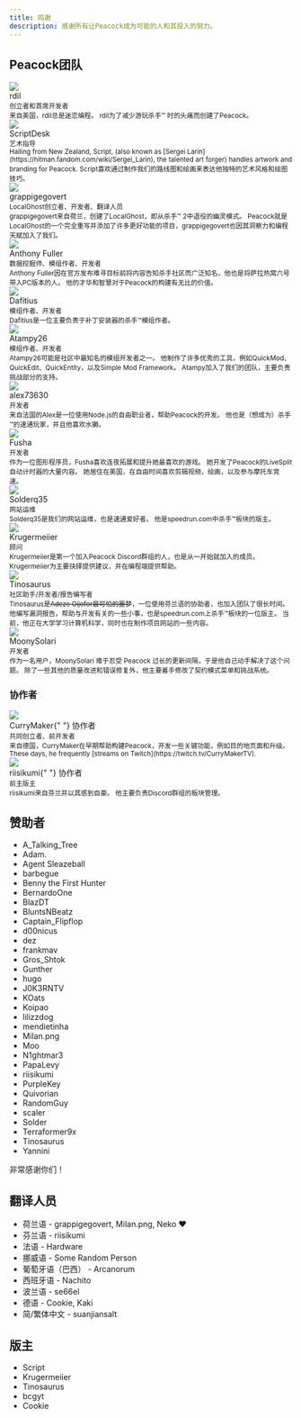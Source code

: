 ```yaml
---
title: 鸣谢
description: 感谢所有让Peacock成为可能的人和其投入的努力。
---
```


## Peacock团队

<div className="card">
    <div className="card__header">
        <div className="avatar">
            <img className="avatar__photo" src="/img/people/rdil.png" />
            <div className="avatar__intro">
                <div className="avatar__name">rdil</div>
                <small className="avatar__subtitle">
                    创立者和首席开发者
                </small>
            </div>
        </div>
    </div>
    <div className="card__body">
        <small>
            来自美国，rdil总是迷恋编程。 rdil为了减少游玩杀手&trade; 时的头痛而创建了Peacock。
        </small>
    </div>
</div>

<div className="card">
    <div className="card__header">
        <div className="avatar">
            <img className="avatar__photo" src="/img/people/scriptdesk.png" />
            <div className="avatar__intro">
                <div className="avatar__name">ScriptDesk</div>
                <small className="avatar__subtitle">艺术指导</small>
            </div>
        </div>
    </div>
    <div className="card__body">
        <small>
            Hailing from New Zealand, Script, (also known as [Sergei Larin](https://hitman.fandom.com/wiki/Sergei_Larin),
            the talented art forger) handles artwork and branding for Peacock.
            Script喜欢通过制作我们的路线图和绘画来表达他独特的艺术风格和绘图技巧。
        </small>
    </div>
</div>

<div className="card">
    <div className="card__header">
        <div className="avatar">
            <img
                className="avatar__photo"
                src="/img/people/grappigegovert.png"
            />
            <div className="avatar__intro">
                <div className="avatar__name">grappigegovert</div>
                <small className="avatar__subtitle">
                    LocalGhost创立者、开发者、翻译人员
                </small>
            </div>
        </div>
    </div>
    <div className="card__body">
        <small>
            grappigegovert来自荷兰，创建了LocalGhost，即从杀手&trade; 2中退役的幽灵模式。
            Peacock就是LocalGhost的一个完全重写并添加了许多更好功能的项目，grappigegovert也因其洞察力和编程天赋加入了我们。
        </small>
    </div>
</div>

<div className="card">
    <div className="card__header">
        <div className="avatar">
            <img
                className="avatar__photo"
                src="/img/people/anthonyfuller.png"
            />
            <div className="avatar__intro">
                <div className="avatar__name">Anthony Fuller</div>
                <small className="avatar__subtitle">
                    数据挖掘师、模组作者、开发者
                </small>
            </div>
        </div>
    </div>
    <div className="card__body">
        <small>
            Anthony Fuller因在官方发布难寻目标前将内容告知杀手社区而广泛知名，他也是将萨拉热窝六号带入PC版本的人。
            他的才华和智慧对于Peacock的构建有无比的价值。
        </small>
    </div>
</div>

<div className="card">
    <div className="card__header">
        <div className="avatar">
            <img
                className="avatar__photo"
                src="/img/people/dafitius.png"
            />
            <div className="avatar__intro">
                <div className="avatar__name">Dafitius</div>
                <small className="avatar__subtitle">
                    模组作者、开发者
                </small>
            </div>
        </div>
    </div>
    <div className="card__body">
        <small>
            Dafitius是一位主要负责于补丁安装器的杀手&trade;模组作者。
        </small>
    </div>
</div>

<div className="card">
    <div className="card__header">
        <div className="avatar">
            <img
                className="avatar__photo"
                src="/img/people/atampy26.png"
            />
            <div className="avatar__intro">
                <div className="avatar__name">Atampy26</div>
                <small className="avatar__subtitle">
                    模组作者、开发者
                </small>
            </div>
        </div>
    </div>
    <div className="card__body">
        <small>
            Atampy26可能是社区中最知名的模组开发者之一。 他制作了许多优秀的工具，例如QuickMod、QuickEdit、QuickEntity，以及Simple Mod Framework。
            Atampy加入了我们的团队，主要负责挑战部分的支持。
        </small>
    </div>
</div>

<div className="card">
    <div className="card__header">
        <div className="avatar">
            <img
                className="avatar__photo"
                src="/img/people/alex73630.png"
            />
            <div className="avatar__intro">
                <div className="avatar__name">alex73630</div>
                <small className="avatar__subtitle">
                    开发者
                </small>
            </div>
        </div>
    </div>
    <div className="card__body">
        <small>
            来自法国的Alex是一位使用Node.js的自由职业者，帮助Peacock的开发。
            他也是（想成为）杀手&trade;的速通玩家，并且他喜欢水獭。
        </small>
    </div>
</div>

<div className="card">
    <div className="card__header">
        <div className="avatar">
            <img
                className="avatar__photo"
                src="/img/people/fusha.png"
            />
            <div className="avatar__intro">
                <div className="avatar__name">Fusha</div>
                <small className="avatar__subtitle">
                    开发者
                </small>
            </div>
        </div>
    </div>
    <div className="card__body">
        <small>
            作为一位图形程序员，Fusha喜欢连夜拓展和提升她最喜欢的游戏。 她开发了Peacock的LiveSplit自动计时器的大量内容。 她居住在美国，在自由时间喜欢剪辑视频，绘画，以及参与摩托车竞速。
        </small>
    </div>
</div>

<div className="card">
    <div className="card__header">
        <div className="avatar">
            <img
                className="avatar__photo"
                src="/img/people/solder.png"
            />
            <div className="avatar__intro">
                <div className="avatar__name">Solderq35</div>
                <small className="avatar__subtitle">
                    网站运维
                </small>
            </div>
        </div>
    </div>
    <div className="card__body">
        <small>
            Solderq35是我们的网站运维，也是速通爱好者。
            他是speedrun.com中杀手&trade;板块的版主。
        </small>
    </div>
</div>

<div className="card">
    <div className="card__header">
        <div className="avatar">
            <img className="avatar__photo" src="/img/people/krugermeiier.jpg" />
            <div className="avatar__intro">
                <div className="avatar__name">
                    Krugermeiier
                </div>
                <small className="avatar__subtitle">顾问</small>
            </div>
        </div>
    </div>
    <div className="card__body">
        <small>
            Krugermeiier是第一个加入Peacock Discord群组的人，也是从一开始就加入的成员。 Krugermeiier为主要抉择提供建议，并在编程端提供帮助。
        </small>
    </div>
</div>

<div className="card">
    <div className="card__header">
        <div className="avatar">
            <img className="avatar__photo" src="/img/people/tinosaurus.png" />
            <div className="avatar__intro">
                <div className="avatar__name">
                    Tinosaurus
                </div>
                <small className="avatar__subtitle">社区助手/开发者/报告编写者</small>
            </div>
        </div>
    </div>
    <div className="card__body">
        <small>
        Tinosaurus是<del>Adeze Oijofor最可怕的噩梦</del>，一位使用芬兰语的协助者，也加入团队了很长时间。 他编写漏洞报告，帮助与开发有关的一些小事，也是speedrun.com上杀手&trade;板块的一位版主。 当前，他正在大学学习计算机科学，同时也在制作项目网站的一些内容。
        </small>
    </div>
</div>

<div className="card">
    <div className="card__header">
        <div className="avatar">
            <img className="avatar__photo" src="/img/people/moonysolari.png" />
            <div className="avatar__intro">
                <div className="avatar__name">
                    MoonySolari
                </div>
                <small className="avatar__subtitle"> 开发者 </small>
            </div>
        </div>
    </div>
    <div className="card__body">
        <small>
        作为一名用户，MoonySolari 难于忍受 Peacock 过长的更新间隔，于是他自己动手解决了这个问题。 除了一些其他的质量改进和错误修复外，他主要着手修改了契约模式菜单和挑战系统。 
        </small>
    </div>
</div>

### 协作者

<div className="card">
    <div className="card__header">
        <div className="avatar">
            <img className="avatar__photo" src="/img/people/currymaker.png" />
            <div className="avatar__intro">
                <div className="avatar__name">
                    CurryMaker{" "}
                    <span className="badge badge--secondary">协作者</span>
                </div>
                <small className="avatar__subtitle">
                    共同创立者、前开发者
                </small>
            </div>
        </div>
    </div>
    <div className="card__body">
        <small>
            来自德国，CurryMaker在早期帮助构建Peacock，开发一些关键功能，例如目的地页面和升级。 These days, he frequently [streams on Twitch](https://twitch.tv/CurryMakerTV).
        </small>
    </div>
</div>

<div className="card">
    <div className="card__header">
        <div className="avatar">
            <img className="avatar__photo" src="/img/people/riisikumi.png" />
            <div className="avatar__intro">
                <div className="avatar__name">
                    riisikumi{" "}
                    <span className="badge badge--secondary">协作者</span>
                </div>
                <small className="avatar__subtitle">前主版主</small>
            </div>
        </div>
    </div>
    <div className="card__body">
        <small>
            riisikumi来自芬兰并以其感到自豪。 他主要负责Discord群组的板块管理。
        </small>
    </div>
</div>

## 赞助者

-   A_Talking_Tree
-   Adam.
-   Agent Sleazeball
-   barbegue
-   Benny the First Hunter
-   BernardoOne
-   BlazDT
-   BluntsNBeatz
-   Captain_Flipflop
-   d00nicus
-   dez
-   frankmav
-   Gros_Shtok
-   Gunther
-   hugo
-   J0K3RNTV
-   KOats
-   Koipao
-   lilizzdog
-   mendietinha
-   Milan.png
-   Moo
-   N1ghtmar3
-   PapaLevy
-   riisikumi
-   PurpleKey
-   Quivorian
-   RandomGuy
-   scaler
-   Solder
-   Terraformer9x
-   Tinosaurus
-   Yannini

非常感谢你们！

## 翻译人员

-   荷兰语 - grappigegovert, Milan.png, Neko :heart:
-   芬兰语 - riisikumi
-   法语 - Hardware
-   挪威语 - Some Random Person
-   葡萄牙语（巴西） - Arcanorum
-   西班牙语 - Nachito
-   波兰语 - se66el
-   德语 - Cookie, Kaki
-   简/繁体中文 - suanjiansalt

## 版主

-   Script
-   Krugermeiier
-   Tinosaurus
-   bcgyt
-   Cookie
